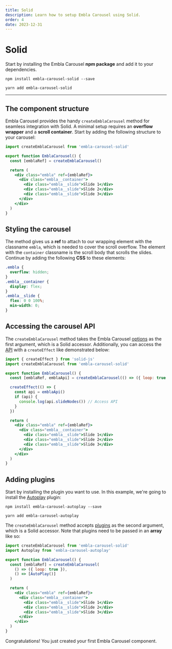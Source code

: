 ```yaml
---
title: Solid
description: Learn how to setup Embla Carousel using Solid.
order: 4
date: 2023-12-31
---
```



# Solid

Start by installing the Embla Carousel **npm package** and add it to your dependencies.

<Tabs groupId={TABS_PACKAGE_MANAGER.GROUP_ID}>
  <TabsItem tab={TABS_PACKAGE_MANAGER.TABS.NPM}>

```shell
npm install embla-carousel-solid --save
```

  </TabsItem>
  <TabsItem tab={TABS_PACKAGE_MANAGER.TABS.YARN}>

```shell
yarn add embla-carousel-solid
```

  </TabsItem>
</Tabs>

---

## The component structure

Embla Carousel provides the handy `createEmblaCarousel` method for seamless integration with Solid. A minimal setup requires an **overflow wrapper** and a **scroll container**. Start by adding the following structure to your carousel:

```jsx
import createEmblaCarousel from 'embla-carousel-solid'

export function EmblaCarousel() {
  const [emblaRef] = createEmblaCarousel()

  return (
    <div class="embla" ref={emblaRef}>
      <div class="embla__container">
        <div class="embla__slide">Slide 1</div>
        <div class="embla__slide">Slide 2</div>
        <div class="embla__slide">Slide 3</div>
      </div>
    </div>
  )
}
```

## Styling the carousel

The method gives us a **ref** to attach to our wrapping element with the classname `embla`, which is needed to cover the scroll overflow. The element with the `container` classname is the scroll body that scrolls the slides. Continue by adding the following **CSS** to these elements:

```css
.embla {
  overflow: hidden;
}
.embla__container {
  display: flex;
}
.embla__slide {
  flex: 0 0 100%;
  min-width: 0;
}
```

## Accessing the carousel API

The `createEmblaCarousel` method takes the Embla Carousel [options](/api/options/) as the first argument, which is a Solid accessor. Additionally, you can access the [API](/api/) with a `createEffect` like demonstrated below:

```jsx highlight={5,7-12}
import { createEffect } from 'solid-js'
import createEmblaCarousel from 'embla-carousel-solid'

export function EmblaCarousel() {
  const [emblaRef, emblaApi] = createEmblaCarousel(() => ({ loop: true }))

  createEffect(() => {
    const api = emblaApi()
    if (api) {
      console.log(api.slideNodes()) // Access API
    }
  })

  return (
    <div class="embla" ref={emblaRef}>
      <div class="embla__container">
        <div class="embla__slide">Slide 1</div>
        <div class="embla__slide">Slide 2</div>
        <div class="embla__slide">Slide 3</div>
      </div>
    </div>
  )
}
```

## Adding plugins

Start by installing the plugin you want to use. In this example, we're going to install the [Autoplay](/plugins/autoplay/) plugin:

<Tabs groupId={TABS_PACKAGE_MANAGER.GROUP_ID}>
  <TabsItem tab={TABS_PACKAGE_MANAGER.TABS.NPM}>

```shell
npm install embla-carousel-autoplay --save
```

  </TabsItem>
  <TabsItem tab={TABS_PACKAGE_MANAGER.TABS.YARN}>

```shell
yarn add embla-carousel-autoplay
```

  </TabsItem>
</Tabs>

The `createEmblaCarousel` method accepts [plugins](/plugins/) as the second argument, which is a Solid accessor. Note that plugins need to be passed in an **array** like so:

```jsx highlight={2,7}
import createEmblaCarousel from 'embla-carousel-solid'
import Autoplay from 'embla-carousel-autoplay'

export function EmblaCarousel() {
  const [emblaRef] = createEmblaCarousel(
    () => ({ loop: true }),
    () => [AutoPlay()]
  )

  return (
    <div class="embla" ref={emblaRef}>
      <div class="embla__container">
        <div class="embla__slide">Slide 1</div>
        <div class="embla__slide">Slide 2</div>
        <div class="embla__slide">Slide 3</div>
      </div>
    </div>
  )
}
```

Congratulations! You just created your first Embla Carousel component.
